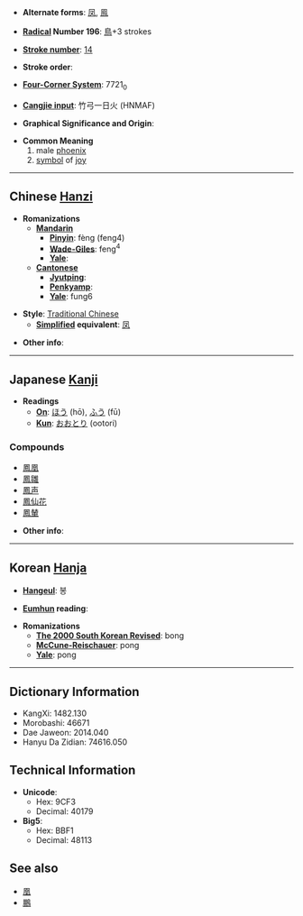 * '''Alternate forms''': [[凤]], [[鳯]]

* '''[[Wiktionary:Chinese radical index| Radical]] Number 196''': [[Wiktionary:Chinese radical index 鳥|鳥]]+3 strokes

* '''[[Wiktionary:Chinese total strokes index|Stroke number]]''': [[Wiktionary:Chinese total strokes index 14|14]]

* '''Stroke order''': 

* '''[[Wiktionary:Chinese four corner index|Four-Corner System]]''': 7721<sub>0</sub>

* '''[[Wiktionary:Chinese Cangjie index|Cangjie input]]''': 竹弓一日火 (HNMAF)

* '''Graphical Significance and Origin''': 

* '''Common Meaning'''
*#male [[phoenix]]
*# [[symbol]] of [[joy]]

----

== Chinese [[Hanzi]] ==

* '''Romanizations'''
** '''[[Mandarin]]'''
*** '''[[Pinyin]]''': fèng (feng4)
*** '''[[Wade-Giles]]''': feng<sup>4</sup>
*** '''[[Yale]]''': 
** '''[[Cantonese]]'''
*** '''[[Jyutping]]''':
*** '''[[Penkyamp]]''': 
*** '''[[Yale]]''': fung6

* '''Style''': [[Traditional Chinese]] 
** '''[[Simplified Chinese|Simplified]] equivalent''': [[凤]]

* '''Other info''': 

----

== Japanese [[Kanji]] ==

* '''Readings'''
** '''[[On]]''': [[ほう]] (hō), [[ふう]] (fū)
** '''[[Kun]]''': [[おおとり]] (ootori)

===Compounds===
*[[鳳凰]]
*[[鳳雛]]
*[[鳳声]]
*[[鳳仙花]]
*[[鳳輦]]

* '''Other info''':  

----

== Korean [[Hanja]] ==

* '''[[Hangeul]]''': 봉

* '''[[Eumhun]] reading''': 

* '''Romanizations'''
** '''[[The 2000 South Korean Revised Romanization|The 2000 South Korean Revised]]''': bong
** '''[[McCune-Reischauer]]''': pong
** '''[[Yale]]''': pong

----

== Dictionary Information ==

* KangXi: 1482.130
* Morobashi: 46671
* Dae Jaweon: 2014.040
* Hanyu Da Zidian: 74616.050

== Technical Information ==

* '''Unicode''':
** Hex: 9CF3
** Decimal: 40179
* '''Big5''':
** Hex: BBF1
** Decimal: 48113

==See also==
* [[凰]]
* [[鵬]]